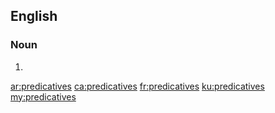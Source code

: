 ==English==

===Noun===
{{head|en|plural}}

# {{plural of|predicative|lang=en}}

[[ar:predicatives]]
[[ca:predicatives]]
[[fr:predicatives]]
[[ku:predicatives]]
[[my:predicatives]]